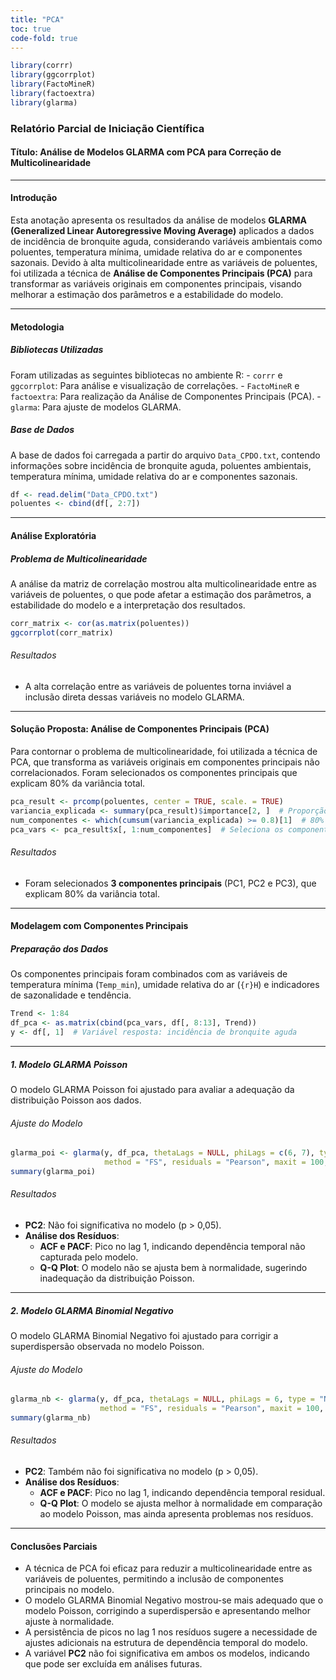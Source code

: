 ```yaml
---
title: "PCA"
toc: true
code-fold: true
---
```


```r
library(corrr)
library(ggcorrplot)
library(FactoMineR)
library(factoextra)
library(glarma)
```

### Relatório Parcial de Iniciação Científica

#### Título: Análise de Modelos GLARMA com PCA para Correção de Multicolinearidade

---

#### Introdução
Esta anotação apresenta os resultados da análise de modelos **GLARMA (Generalized Linear Autoregressive Moving Average)** aplicados a dados de incidência de bronquite aguda, considerando variáveis ambientais como poluentes, temperatura mínima, umidade relativa do ar e componentes sazonais. Devido à alta multicolinearidade entre as variáveis de poluentes, foi utilizada a técnica de **Análise de Componentes Principais (PCA)** para transformar as variáveis originais em componentes principais, visando melhorar a estimação dos parâmetros e a estabilidade do modelo.

---

#### Metodologia

##### Bibliotecas Utilizadas
Foram utilizadas as seguintes bibliotecas no ambiente R:
- `corrr` e `ggcorrplot`: Para análise e visualização de correlações.
- `FactoMineR` e `factoextra`: Para realização da Análise de Componentes Principais (PCA).
- `glarma`: Para ajuste de modelos GLARMA.

##### Base de Dados
A base de dados foi carregada a partir do arquivo `Data_CPDO.txt`, contendo informações sobre incidência de bronquite aguda, poluentes ambientais, temperatura mínima, umidade relativa do ar e componentes sazonais.

```r
df <- read.delim("Data_CPDO.txt")
poluentes <- cbind(df[, 2:7])
```

---

#### Análise Exploratória

##### Problema de Multicolinearidade
A análise da matriz de correlação mostrou alta multicolinearidade entre as variáveis de poluentes, o que pode afetar a estimação dos parâmetros, a estabilidade do modelo e a interpretação dos resultados.

```r
corr_matrix <- cor(as.matrix(poluentes))
ggcorrplot(corr_matrix)
```

###### Resultados
- A alta correlação entre as variáveis de poluentes torna inviável a inclusão direta dessas variáveis no modelo GLARMA.

---

#### Solução Proposta: Análise de Componentes Principais (PCA)
Para contornar o problema de multicolinearidade, foi utilizada a técnica de PCA, que transforma as variáveis originais em componentes principais não correlacionados. Foram selecionados os componentes principais que explicam 80% da variância total.

```r
pca_result <- prcomp(poluentes, center = TRUE, scale. = TRUE)
variancia_explicada <- summary(pca_result)$importance[2, ]  # Proporção da variância explicada
num_componentes <- which(cumsum(variancia_explicada) >= 0.8)[1]  # 80% da variância explicada
pca_vars <- pca_result$x[, 1:num_componentes]  # Seleciona os componentes principais
```

###### Resultados
- Foram selecionados **3 componentes principais** (PC1, PC2 e PC3), que explicam 80% da variância total.

---

#### Modelagem com Componentes Principais

##### Preparação dos Dados
Os componentes principais foram combinados com as variáveis de temperatura mínima (`Temp_min`), umidade relativa do ar (`{r}H`) e indicadores de sazonalidade e tendência.

```r
Trend <- 1:84
df_pca <- as.matrix(cbind(pca_vars, df[, 8:13], Trend))
y <- df[, 1]  # Variável resposta: incidência de bronquite aguda
```

---

##### 1. Modelo GLARMA Poisson
O modelo GLARMA Poisson foi ajustado para avaliar a adequação da distribuição Poisson aos dados.

###### Ajuste do Modelo
```r
glarma_poi <- glarma(y, df_pca, thetaLags = NULL, phiLags = c(6, 7), type = "Poi",
                     method = "FS", residuals = "Pearson", maxit = 100, grad = 1e-6)
summary(glarma_poi)
```

###### Resultados
- **PC2**: Não foi significativa no modelo (p > 0,05).
- **Análise dos Resíduos**:
  - **ACF e PACF**: Pico no lag 1, indicando dependência temporal não capturada pelo modelo.
  - **Q-Q Plot**: O modelo não se ajusta bem à normalidade, sugerindo inadequação da distribuição Poisson.

---

##### 2. Modelo GLARMA Binomial Negativo
O modelo GLARMA Binomial Negativo foi ajustado para corrigir a superdispersão observada no modelo Poisson.

###### Ajuste do Modelo
```r
glarma_nb <- glarma(y, df_pca, thetaLags = NULL, phiLags = 6, type = "NegBin",
                    method = "FS", residuals = "Pearson", maxit = 100, grad = 1e-6)
summary(glarma_nb)
```

###### Resultados
- **PC2**: Também não foi significativa no modelo (p > 0,05).
- **Análise dos Resíduos**:
  - **ACF e PACF**: Pico no lag 1, indicando dependência temporal residual.
  - **Q-Q Plot**: O modelo se ajusta melhor à normalidade em comparação ao modelo Poisson, mas ainda apresenta problemas nos resíduos.

---

#### Conclusões Parciais
- A técnica de PCA foi eficaz para reduzir a multicolinearidade entre as variáveis de poluentes, permitindo a inclusão de componentes principais no modelo.
- O modelo GLARMA Binomial Negativo mostrou-se mais adequado que o modelo Poisson, corrigindo a superdispersão e apresentando melhor ajuste à normalidade.
- A persistência de picos no lag 1 nos resíduos sugere a necessidade de ajustes adicionais na estrutura de dependência temporal do modelo.
- A variável **PC2** não foi significativa em ambos os modelos, indicando que pode ser excluída em análises futuras.